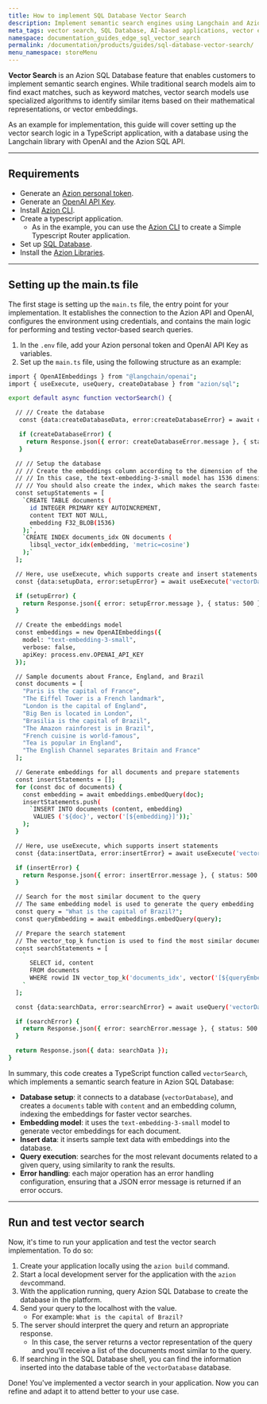 ```yaml
---
title: How to implement SQL Database Vector Search
description: Implement semantic search engines using Langchain and Azion SQL Database API in a TypeScript edge application.
meta_tags: vector search, SQL Database, AI-based applications, vector embeddings
namespace: documentation_guides_edge_sql_vector_search
permalink: /documentation/products/guides/sql-database-vector-search/
menu_namespace: storeMenu
---
```



**Vector Search** is an Azion SQL Database feature that enables customers to implement semantic search engines. While traditional search models aim to find exact matches, such as keyword matches, vector search models use specialized algorithms to identify similar items based on their mathematical representations, or vector embeddings.

<LinkButton link="/en/documentation/products/store/edge-sql/vector-search/" label="Go to Vector Search Reference" severity="secondary" target="_blank" />

As an example for implementation, this guide will cover setting up the vector search logic in a TypeScript application, with a database using the Langchain library with OpenAI and the Azion SQL API.

---

## Requirements

- Generate an [Azion personal token](/en/documentation/products/guides/personal-tokens/).
- Generate an [OpenAI API Key](https://platform.openai.com/docs/quickstart/create-and-export-an-api-key).
- Install [Azion CLI](/en/documentation/products/azion-cli/overview/).
- Create a typescript application. 
    - As in the example, you can use the [Azion CLI](/en/documentation/devtools/cli/init/) to create a Simple Typescript Router application.
- Set up [SQL Database](/en/documentation/products/store/edge-sql/).
- Install the [Azion Libraries](https://github.com/aziontech/lib). 

---

## Setting up the main.ts file

The first stage is setting up the `main.ts` file, the entry point for your implementation. It establishes the connection to the Azion API and OpenAI, configures the environment using credentials, and contains the main logic for performing and testing vector-based search queries.

1. In the `.env` file, add your Azion personal token and OpenAI API Key as variables.
2. Set up the `main.ts` file, using the following structure as an example:

```bash
import { OpenAIEmbeddings } from "@langchain/openai";
import { useExecute, useQuery, createDatabase } from "azion/sql";

export default async function vectorSearch() {

  // // Create the database
   const {data:createDatabaseData, error:createDatabaseError} = await createDatabase('vectorDatabase',{debug:true})

   if (createDatabaseError) {
     return Response.json({ error: createDatabaseError.message }, { status: 500 });
   }

  // // Setup the database
  // // Create the embeddings column according to the dimension of the embeddings model
  // // In this case, the text-embedding-3-small model has 1536 dimensions
  // // You should also create the index, which makes the search faster!
  const setupStatements = [
    `CREATE TABLE documents (
      id INTEGER PRIMARY KEY AUTOINCREMENT,
      content TEXT NOT NULL, 
      embedding F32_BLOB(1536)
    );`,
    `CREATE INDEX documents_idx ON documents (
      libsql_vector_idx(embedding, 'metric=cosine')
    );`
  ];

  // Here, use useExecute, which supports create and insert statements
  const {data:setupData, error:setupError} = await useExecute('vectorDatabase',setupStatements)

  if (setupError) {
    return Response.json({ error: setupError.message }, { status: 500 });
  }

  // Create the embeddings model
  const embeddings = new OpenAIEmbeddings({
    model: "text-embedding-3-small",
    verbose: false,
    apiKey: process.env.OPENAI_API_KEY
  });

  // Sample documents about France, England, and Brazil
  const documents = [
    "Paris is the capital of France",
    "The Eiffel Tower is a French landmark",
    "London is the capital of England", 
    "Big Ben is located in London",
    "Brasilia is the capital of Brazil",
    "The Amazon rainforest is in Brazil",
    "French cuisine is world-famous",
    "Tea is popular in England",
    "The English Channel separates Britain and France"
  ];

  // Generate embeddings for all documents and prepare statements
  const insertStatements = [];
  for (const doc of documents) {
    const embedding = await embeddings.embedQuery(doc);
    insertStatements.push(
      `INSERT INTO documents (content, embedding) 
       VALUES ('${doc}', vector('[${embedding}]'));`
    );
  }

  // Here, use useExecute, which supports insert statements
  const {data:insertData, error:insertError} = await useExecute('vectorDatabase',insertStatements,{debug:true}) 

  if (insertError) {
    return Response.json({ error: insertError.message }, { status: 500 });
  } 

  // Search for the most similar document to the query
  // The same embedding model is used to generate the query embedding
  const query = "What is the capital of Brazil?";
  const queryEmbedding = await embeddings.embedQuery(query); 

  // Prepare the search statement
  // The vector_top_k function is used to find the most similar documents to the query
  const searchStatements = [
    `
      SELECT id, content
      FROM documents
      WHERE rowid IN vector_top_k('documents_idx', vector('[${queryEmbedding}]'), 2)
    `
  ];

  const {data:searchData, error:searchError} = await useQuery('vectorDatabase',searchStatements)

  if (searchError) {
    return Response.json({ error: searchError.message }, { status: 500 });
  } 

  return Response.json({ data: searchData });
}
```

In summary, this code creates a TypeScript function called `vectorSearch`, which implements a semantic search feature in Azion SQL Database:

- **Database setup**: it connects to a database (`vectorDatabase`), and creates a `documents` table with `content` and an embedding column, indexing the embeddings for faster vector searches.
- **Embedding model**: it uses the `text-embedding-3-small` model to generate vector embeddings for each document.
- **Insert data**: it inserts sample text data with embeddings into the database.
- **Query execution**: searches for the most relevant documents related to a given query, using similarity to rank the results.
- **Error handling**: each major operation has an error handling configuration, ensuring that a JSON error message is returned if an error occurs.

---

## Run and test vector search

Now, it's time to run your application and test the vector search implementation. To do so:
 
1. Create your application locally using the `azion build` command.
2. Start a local development server for the application with the `azion dev`command.
3. With the application running, query Azion SQL Database to create the database in the platform.
4. Send your query to the localhost with the value. 
    - For example: `What is the capital of Brazil?`
5. The server should interpret the query and return an appropriate response.
    - In this case, the server returns a vector representation of the query and you'll receive a list of the documents most similar to the query.
6. If searching in the SQL Database shell, you can find the information inserted into the database table of the `vectorDatabase` database.

Done! You've implemented a vector search in your application. Now you can refine and adapt it to attend better to your use case.

